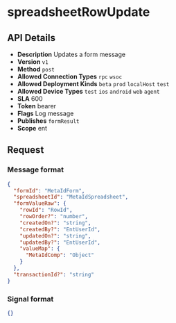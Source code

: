 # spreadsheetRowUpdate

## API Details

- **Description** Updates a form message
- **Version** `v1`
- **Method** `post`
- **Allowed Connection Types** `rpc` `wsoc` 
- **Allowed Deployment Kinds** `beta` `prod` `localHost` `test` 
- **Allowed Device Types** `test` `ios` `android` `web` `agent` 
- **SLA** 600
- **Token** bearer
- **Flags** Log message
- **Publishes** `formResult` 
- **Scope** ent


## Request

### Message format

```json
{
  "formId": "MetaIdForm",
  "spreadsheetId": "MetaIdSpreadsheet",
  "formValueRaw": {
    "rowId": "RowId",
    "rowOrder?": "number",
    "createdOn?": "string",
    "createdBy?": "EntUserId",
    "updatedOn?": "string",
    "updatedBy?": "EntUserId",
    "valueMap": {
      "MetaIdComp": "Object"
    }
  },
  "transactionId?": "string"
}
```

### Signal format

```json
{}
```

